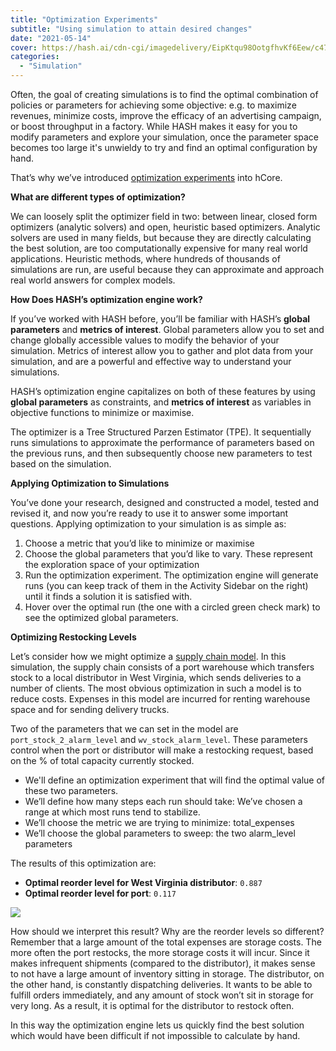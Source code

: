 ```yaml
---
title: "Optimization Experiments"
subtitle: "Using simulation to attain desired changes"
date: "2021-05-14"
cover: https://hash.ai/cdn-cgi/imagedelivery/EipKtqu98OotgfhvKf6Eew/c479a9b6-fb6b-48a9-1e8f-240a748d0b00/public
categories:
  - "Simulation"
---
```


Often, the goal of creating simulations is to find the optimal combination of policies or parameters for achieving some objective: e.g. to maximize revenues, minimize costs, improve the efficacy of an advertising campaign, or boost throughput in a factory. While HASH makes it easy for you to modify parameters and explore your simulation, once the parameter space becomes too large it's unwieldy to try and find an optimal configuration by hand.

That’s why we’ve introduced [optimization experiments](https://hash.dev/docs/simulations/create/experiments/optimization-experiments) into hCore.

**What are different types of optimization?**

We can loosely split the optimizer field in two: between linear, closed form optimizers (analytic solvers) and open, heuristic based optimizers. Analytic solvers are used in many fields, but because they are directly calculating the best solution, are too computationally expensive for many real world applications. Heuristic methods, where hundreds of thousands of simulations are run, are useful because they can approximate and approach real world answers for complex models.

**How Does HASH’s optimization engine work?**

If you’ve worked with HASH before, you’ll be familiar with HASH’s **global parameters** and **metrics of interest**. Global parameters allow you to set and change globally accessible values to modify the behavior of your simulation. Metrics of interest allow you to gather and plot data from your simulation, and are a powerful and effective way to understand your simulations.

HASH’s optimization engine capitalizes on both of these features by using **global parameters** as constraints, and **metrics of interest** as variables in objective functions to minimize or maximise.

The optimizer is a Tree Structured Parzen Estimator (TPE). It sequentially runs simulations to approximate the performance of parameters based on the previous runs, and then subsequently choose new parameters to test based on the simulation.

**Applying Optimization to Simulations**

You’ve done your research, designed and constructed a model, tested and revised it, and now you’re ready to use it to answer some important questions. Applying optimization to your simulation is as simple as:

1. Choose a metric that you’d like to minimize or maximise
1. Choose the global parameters that you’d like to vary. These represent the exploration space of your optimization
1. Run the optimization experiment. The optimization engine will generate runs (you can keep track of them in the Activity Sidebar on the right) until it finds a solution it is satisfied with.
1. Hover over the optimal run (the one with a circled green check mark) to see the optimized global parameters.

**Optimizing Restocking Levels**

Let’s consider how we might optimize a [supply chain model](https://simulation.hash.ai/@hash/distributor-vs-direct-delivery-orig). In this simulation, the supply chain consists of a port warehouse which transfers stock to a local distributor in West Virginia, which sends deliveries to a number of clients. The most obvious optimization in such a model is to reduce costs. Expenses in this model are incurred for renting warehouse space and for sending delivery trucks.

Two of the parameters that we can set in the model are `port_stock_2_alarm_level` and `wv_stock_alarm_level`. These parameters control when the port or distributor will make a restocking request, based on the % of total capacity currently stocked.

- We'll define an optimization experiment that will find the optimal value of these two parameters.
- We’ll define how many steps each run should take: We’ve chosen a range at which most runs tend to stabilize.
- We’ll choose the metric we are trying to minimize: total_expenses
- We’ll choose the global parameters to sweep: the two alarm_level parameters

The results of this optimization are:

- **Optimal reorder level for West Virginia distributor**: `0.887`
- **Optimal reorder level for port**: `0.117`

![](https://hash.ai/cdn-cgi/imagedelivery/EipKtqu98OotgfhvKf6Eew/e972dafc-caa7-4cff-5f93-96a538608c00/public)

How should we interpret this result? Why are the reorder levels so different? Remember that a large amount of the total expenses are storage costs. The more often the port restocks, the more storage costs it will incur. Since it makes infrequent shipments (compared to the distributor), it makes sense to not have a large amount of inventory sitting in storage. The distributor, on the other hand, is constantly dispatching deliveries. It wants to be able to fulfill orders immediately, and any amount of stock won’t sit in storage for very long. As a result, it is optimal for the distributor to restock often.

In this way the optimization engine lets us quickly find the best solution which would have been difficult if not impossible to calculate by hand.
